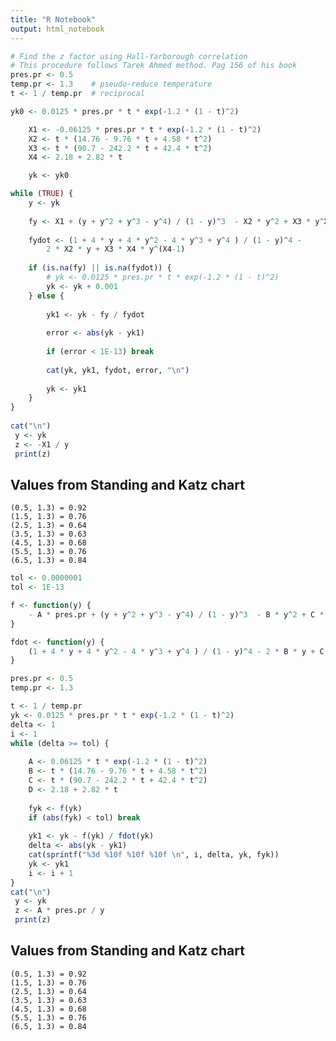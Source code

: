 ```yaml
---
title: "R Notebook"
output: html_notebook
---
```




```r
# Find the z factor using Hall-Yarborough correlation
# This procedure follows Tarek Ahmed method. Pag 156 of his book
pres.pr <- 0.5
temp.pr <- 1.3    # pseudo-reduce temperature
t <- 1 / temp.pr  # reciprocal

yk0 <- 0.0125 * pres.pr * t * exp(-1.2 * (1 - t)^2)

    X1 <- -0.06125 * pres.pr * t * exp(-1.2 * (1 - t)^2)
    X2 <- t * (14.76 - 9.76 * t + 4.58 * t^2)
    X3 <- t * (90.7 - 242.2 * t + 42.4 * t^2)
    X4 <- 2.18 + 2.82 * t

    yk <- yk0

while (TRUE) {       
    y <- yk
    
    fy <- X1 + (y + y^2 + y^3 - y^4) / (1 - y)^3  - X2 * y^2 + X3 * y^X4  
    
    fydot <- (1 + 4 * y + 4 * y^2 - 4 * y^3 + y^4 ) / (1 - y)^4 - 
        2 * X2 * y + X3 * X4 * y^(X4-1)
    
    if (is.na(fy) || is.na(fydot)) {
        # yk <- 0.0125 * pres.pr * t * exp(-1.2 * (1 - t)^2)
        yk <- yk + 0.001
    } else {
    
        yk1 <- yk - fy / fydot
        
        error <- abs(yk - yk1)
        
        if (error < 1E-13) break
        
        cat(yk, yk1, fydot, error, "\n")
        
        yk <- yk1
    }
}
    
cat("\n")   
 y <- yk
 z <- -X1 / y
 print(z)    
```

## Values from Standing and Katz chart


    (0.5, 1.3) = 0.92
    (1.5, 1.3) = 0.76
    (2.5, 1.3) = 0.64
    (3.5, 1.3) = 0.63
    (4.5, 1.3) = 0.68
    (5.5, 1.3) = 0.76
    (6.5, 1.3) = 0.84


```r

tol <- 0.0000001
tol <- 1E-13

f <- function(y) {
    - A * pres.pr + (y + y^2 + y^3 - y^4) / (1 - y)^3  - B * y^2 + C * y^D    
}

fdot <- function(y) {
    (1 + 4 * y + 4 * y^2 - 4 * y^3 + y^4 ) / (1 - y)^4 - 2 * B * y + C * D * y^(D-1)
}

pres.pr <- 0.5
temp.pr <- 1.3

t <- 1 / temp.pr
yk <- 0.0125 * pres.pr * t * exp(-1.2 * (1 - t)^2)
delta <- 1
i <- 1
while (delta >= tol) {
    
    A <- 0.06125 * t * exp(-1.2 * (1 - t)^2)
    B <- t * (14.76 - 9.76 * t + 4.58 * t^2)
    C <- t * (90.7 - 242.2 * t + 42.4 * t^2)
    D <- 2.18 + 2.82 * t
    
    fyk <- f(yk)
    if (abs(fyk) < tol) break
    
    yk1 <- yk - f(yk) / fdot(yk)
    delta <- abs(yk - yk1)
    cat(sprintf("%3d %10f %10f %10f \n", i, delta, yk, fyk))
    yk <- yk1
    i <- i + 1
}    
cat("\n")   
 y <- yk
 z <- A * pres.pr / y
 print(z)
```

## Values from Standing and Katz chart


    (0.5, 1.3) = 0.92
    (1.5, 1.3) = 0.76
    (2.5, 1.3) = 0.64
    (3.5, 1.3) = 0.63
    (4.5, 1.3) = 0.68
    (5.5, 1.3) = 0.76
    (6.5, 1.3) = 0.84
